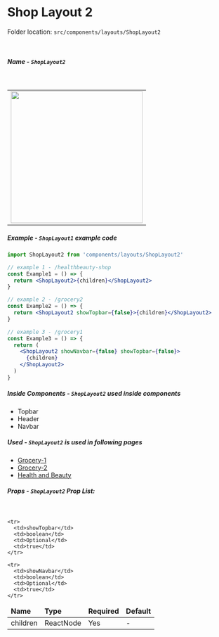 <h1 className="text-primary">Shop Layout 2</h1>

Folder location: `src/components/layouts/ShopLayout2`

<br />

##### Name - `ShopLayout2`

<br />

<table>
  <tbody>
    <tr>
      <td>
        <img src="/ShopLayout2.jpg" width="300" />
      </td>
    </tr>
  </tbody>
</table>

##### Example - `ShopLayout1` example code

```jsx
import ShopLayout2 from 'components/layouts/ShopLayout2'

// example 1 - /healthbeauty-shop
const Example1 = () => {
  return <ShopLayout2>{children}</ShopLayout2>
}

// example 2 - /grocery2
const Example2 = () => {
  return <ShopLayout2 showTopbar={false}>{children}</ShopLayout2>
}

// example 3 - /grocery1
const Example3 = () => {
  return (
    <ShopLayout2 showNavbar={false} showTopbar={false}>
      {children}
    </ShopLayout2>
  )
}
```

##### Inside Components - `ShopLayout2` used inside components

- Topbar
- Header
- Navbar

##### Used - `ShopLayout2` is used in following pages

- [Grocery-1](https://bazar-react.vercel.app/grocery1)
- [Grocery-2](https://bazar-react.vercel.app/grocery2)
- [Health and Beauty](https://bazar-react.vercel.app/healthbeauty-shop)

##### Props - `ShopLayout2` Prop List:

<br />

<table>

<thead>
  <tr>
    <td>
      <b>Name</b>
    </td>
    <td>
      <b>Type</b>
    </td>
    <td>
      <b>Required</b>
    </td>
    <td>
      <b>Default</b>
    </td>
  </tr>
</thead>

  <tbody>
    <tr>
      <td>children</td>
      <td>ReactNode</td>
      <td>Yes</td>
      <td>-</td>
    </tr>

    <tr>
      <td>showTopbar</td>
      <td>boolean</td>
      <td>Optional</td>
      <td>true</td>
    </tr>

    <tr>
      <td>showNavbar</td>
      <td>boolean</td>
      <td>Optional</td>
      <td>true</td>
    </tr>

  </tbody>
</table>

